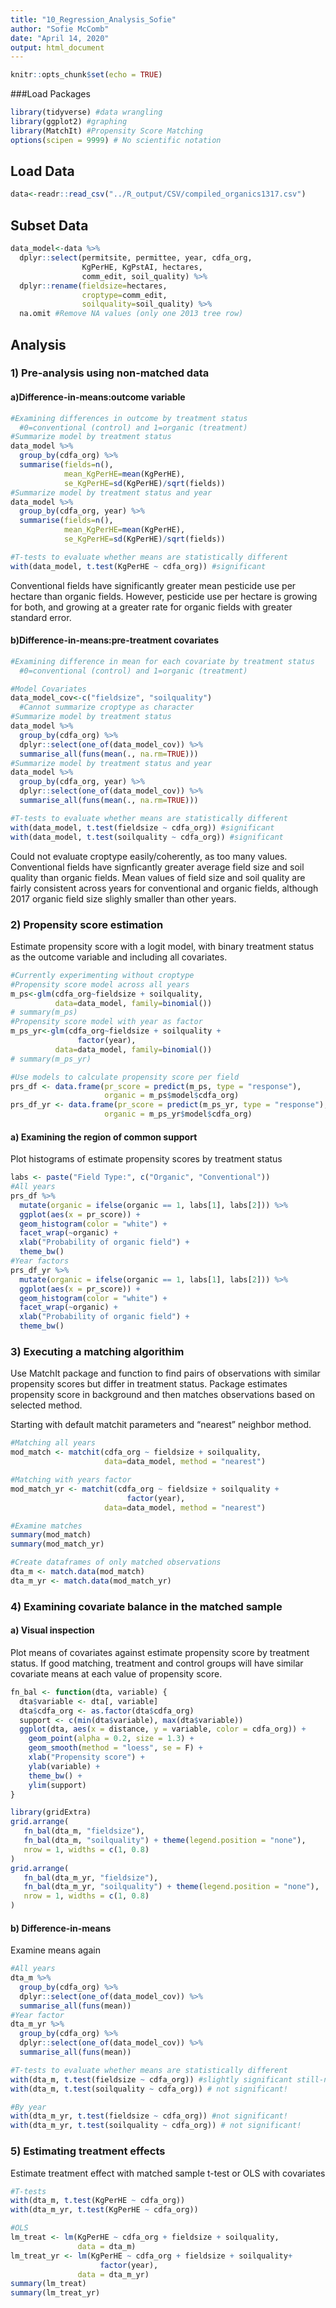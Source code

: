 ```yaml
---
title: "10_Regression_Analysis_Sofie"
author: "Sofie McComb"
date: "April 14, 2020"
output: html_document
---
```


```r
knitr::opts_chunk$set(echo = TRUE)
```

###Load Packages

```r

library(tidyverse) #data wrangling
library(ggplot2) #graphing
library(MatchIt) #Propensity Score Matching
options(scipen = 9999) # No scientific notation

```

## Load Data
```r

data<-readr::read_csv("../R_output/CSV/compiled_organics1317.csv")

```

## Subset Data
```r

data_model<-data %>% 
  dplyr::select(permitsite, permittee, year, cdfa_org, 
                KgPerHE, KgPstAI, hectares,
                comm_edit, soil_quality) %>% 
  dplyr::rename(fieldsize=hectares,
                croptype=comm_edit,
                soilquality=soil_quality) %>% 
  na.omit #Remove NA values (only one 2013 tree row)

```

## Analysis
### 1) Pre-analysis using non-matched data
#### a)Difference-in-means:outcome variable

```r

#Examining differences in outcome by treatment status
  #0=conventional (control) and 1=organic (treatment)
#Summarize model by treatment status
data_model %>% 
  group_by(cdfa_org) %>% 
  summarise(fields=n(),
            mean_KgPerHE=mean(KgPerHE),
            se_KgPerHE=sd(KgPerHE)/sqrt(fields))
#Summarize model by treatment status and year
data_model %>% 
  group_by(cdfa_org, year) %>% 
  summarise(fields=n(),
            mean_KgPerHE=mean(KgPerHE),
            se_KgPerHE=sd(KgPerHE)/sqrt(fields))

#T-tests to evaluate whether means are statistically different 
with(data_model, t.test(KgPerHE ~ cdfa_org)) #significant

```

Conventional fields have significantly greater mean pesticide use per hectare than organic fields. However, pesticide use per hectare is growing for both, and growing at a greater rate for organic fields with greater standard error.

#### b)Difference-in-means:pre-treatment covariates

```r
#Examining difference in mean for each covariate by treatment status
  #0=conventional (control) and 1=organic (treatment)

#Model Covariates
data_model_cov<-c("fieldsize", "soilquality")
  #Cannot summarize croptype as character
#Summarize model by treatment status
data_model %>% 
  group_by(cdfa_org) %>% 
  dplyr::select(one_of(data_model_cov)) %>% 
  summarise_all(funs(mean(., na.rm=TRUE))) 
#Summarize model by treatment status and year
data_model %>% 
  group_by(cdfa_org, year) %>% 
  dplyr::select(one_of(data_model_cov)) %>% 
  summarise_all(funs(mean(., na.rm=TRUE))) 

#T-tests to evaluate whether means are statistically different 
with(data_model, t.test(fieldsize ~ cdfa_org)) #significant
with(data_model, t.test(soilquality ~ cdfa_org)) #significant

```

Could not evaluate croptype easily/coherently, as too many values. 
Conventional fields have signficantly greater average field size and soil quality than organic fields. Mean values of field size and soil quality are fairly consistent across years for conventional and organic fields, although 2017 organic field size slighly smaller than other years.



### 2) Propensity score estimation
Estimate propensity score with a logit model, with binary treatment status as the outcome variable and including all covariates.

```r
#Currently experimenting without croptype
#Propensity score model across all years
m_ps<-glm(cdfa_org~fieldsize + soilquality,
          data=data_model, family=binomial())
# summary(m_ps)
#Propensity score model with year as factor
m_ps_yr<-glm(cdfa_org~fieldsize + soilquality + 
               factor(year),
          data=data_model, family=binomial())
# summary(m_ps_yr)

#Use models to calculate propensity score per field
prs_df <- data.frame(pr_score = predict(m_ps, type = "response"),
                     organic = m_ps$model$cdfa_org)
prs_df_yr <- data.frame(pr_score = predict(m_ps_yr, type = "response"),
                     organic = m_ps_yr$model$cdfa_org)

```


#### a) Examining the region of common support
Plot histograms of estimate propensity scores by treatment status

```r

labs <- paste("Field Type:", c("Organic", "Conventional"))
#All years
prs_df %>%
  mutate(organic = ifelse(organic == 1, labs[1], labs[2])) %>%
  ggplot(aes(x = pr_score)) +
  geom_histogram(color = "white") +
  facet_wrap(~organic) +
  xlab("Probability of organic field") +
  theme_bw()
#Year factors
prs_df_yr %>%
  mutate(organic = ifelse(organic == 1, labs[1], labs[2])) %>%
  ggplot(aes(x = pr_score)) +
  geom_histogram(color = "white") +
  facet_wrap(~organic) +
  xlab("Probability of organic field") +
  theme_bw()

```



### 3) Executing a matching algorithim
Use MatchIt package and function to find pairs of observations with similar propensity scores but differ in treatment status. Package estimates propensity score in background and then matches observations based on selected method.

Starting with default matchit parameters and "nearest" neighbor method.

```r

#Matching all years
mod_match <- matchit(cdfa_org ~ fieldsize + soilquality,
                     data=data_model, method = "nearest")

#Matching with years factor
mod_match_yr <- matchit(cdfa_org ~ fieldsize + soilquality +
                          factor(year),
                     data=data_model, method = "nearest")

#Examine matches
summary(mod_match)
summary(mod_match_yr)

#Create dataframes of only matched observations
dta_m <- match.data(mod_match)
dta_m_yr <- match.data(mod_match_yr)

```



### 4) Examining covariate balance in the matched sample
#### a) Visual inspection

Plot means of covariates against estimate propensity score by treatment status. If good matching, treatment and control groups will have similar covariate means at each value of propensity score.


```r

fn_bal <- function(dta, variable) {
  dta$variable <- dta[, variable]
  dta$cdfa_org <- as.factor(dta$cdfa_org)
  support <- c(min(dta$variable), max(dta$variable))
  ggplot(dta, aes(x = distance, y = variable, color = cdfa_org)) +
    geom_point(alpha = 0.2, size = 1.3) +
    geom_smooth(method = "loess", se = F) +
    xlab("Propensity score") +
    ylab(variable) +
    theme_bw() +
    ylim(support)
}

library(gridExtra)
grid.arrange(
   fn_bal(dta_m, "fieldsize"),
   fn_bal(dta_m, "soilquality") + theme(legend.position = "none"),
   nrow = 1, widths = c(1, 0.8)
)
grid.arrange(
   fn_bal(dta_m_yr, "fieldsize"),
   fn_bal(dta_m_yr, "soilquality") + theme(legend.position = "none"),
   nrow = 1, widths = c(1, 0.8)
)

```


#### b) Difference-in-means
Examine means again

```r

#All years
dta_m %>%
  group_by(cdfa_org) %>%
  dplyr::select(one_of(data_model_cov)) %>%
  summarise_all(funs(mean))
#Year factor
dta_m_yr %>%
  group_by(cdfa_org) %>%
  dplyr::select(one_of(data_model_cov)) %>%
  summarise_all(funs(mean))

#T-tests to evaluate whether means are statistically different 
with(dta_m, t.test(fieldsize ~ cdfa_org)) #slightly significant still-need to improve
with(dta_m, t.test(soilquality ~ cdfa_org)) # not significant!

#By year
with(dta_m_yr, t.test(fieldsize ~ cdfa_org)) #not significant!
with(dta_m_yr, t.test(soilquality ~ cdfa_org)) # not significant!

```


### 5) Estimating treatment effects
Estimate treatment effect with matched sample t-test or OLS with covariates

```r

#T-tests
with(dta_m, t.test(KgPerHE ~ cdfa_org))
with(dta_m_yr, t.test(KgPerHE ~ cdfa_org))

#OLS
lm_treat <- lm(KgPerHE ~ cdfa_org + fieldsize + soilquality, 
               data = dta_m)
lm_treat_yr <- lm(KgPerHE ~ cdfa_org + fieldsize + soilquality+
                    factor(year), 
               data = dta_m_yr)
summary(lm_treat)
summary(lm_treat_yr)


```

